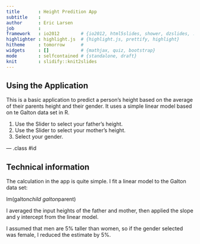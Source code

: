 ```yaml
---
title       : Height Predition App
subtitle    : 
author      : Eric Larsen
job         : 
framework   : io2012        # {io2012, html5slides, shower, dzslides, ...}
highlighter : highlight.js  # {highlight.js, prettify, highlight}
hitheme     : tomorrow      # 
widgets     : []            # {mathjax, quiz, bootstrap}
mode        : selfcontained # {standalone, draft}
knit        : slidify::knit2slides
---
```


## Using the Application

This is a basic application to predict a person's height based on the average of their parents height and their gender.  It uses a simple linear model based on te Galton data set in R.

1. Use the Slider to select your father's height.
2. Use the Slider to select your mother's height.
3. Select your gender.

--- .class #id 

## Technical information

The calculation in the app is quite simple.  I fit a linear model to the Galton data set:

lm(galton$child ~ galton$parent)

I averaged the input heights of the father and mother, then applied the slope and y intercept from the linear model.

I assumed that men are 5% taller than women, so if the gender selected was female, I reduced the estimate by 5%.

